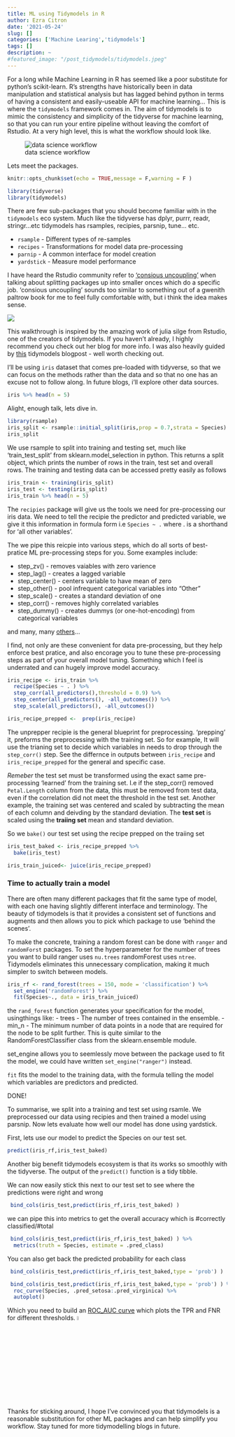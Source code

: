 ```yaml
---
title: ML using Tidymodels in R
author: Ezra Citron
date: '2021-05-24'
slug: []
categories: ['Machine Learing','tidymodels']
tags: []
description: ~
#featured_image: "/post_tidymodels/tidymodels.jpeg"
--- 
```

 

For a long while Machine Learning in R has seemed like a poor substitute for python's scikit-learn. R's strengths have historically been in data manipulation and statistical analysis but has lagged behind python in terms of having a consistent and easily-useable API for machine learning...
This is where the `tidymodels` framework comes in. The aim of tidymodels is to mimic the consistency and simplicity of the tidyverse for machine learning, so that you can run your entire pipeline without leaving the comfort of Rstudio. 
At a very high level, this is what the workflow should look like. 

![data science workflow](/post_tidymodels/ds_flow.png)

Lets meet the packages.

```r

knitr::opts_chunk$set(echo = TRUE,message = F,warning = F )
```


```r
library(tidyverse)
library(tidymodels)
```

There are few sub-packages that you should become familiar with in the `tidymodels` eco system. Much like the tidyverse has dplyr, purrr, readr, stringr...etc tidymodels has rsamples, recipies, parsnip, tune... etc. 

- `rsample` - Different types of re-samples
- `recipes` - Transformations for model data pre-processing
- `parnip` - A common interface for model creation
- `yardstick` - Measure model performance

I have heard the Rstudio community refer to ['consious uncoupling'](https://github.com/r-lib/devtools#conscious-uncoupling) when talking about splitting packages up into smaller onces which do a specific job. 'consious uncoupling' sounds too similar to something out of a gwenith paltrow book for me to feel fully comfortable with, but i think the idea makes sense. 

![](/post_tidymodels/tidymodels_flow.png)


This walkthrough is  inspired by the amazing work of julia silge from Rstudio, one of the creators of tidymodels. If you haven't already, I highly recommend you check out her blog for more info. I was also heavily guided by [this](https://rviews.rstudio.com/2019/06/19/a-gentle-intro-to-tidymodels/) tidymodels blogpost - well worth checking out.

I'll be using `iris` dataset that comes pre-loaded with tidyverse, so that we can focus on the methods rather than the data and so that no one has an excuse not to follow along. In future blogs, i'll explore other data sources.
```r
iris %>% head(n = 5)
```


Alight, enough talk, lets dive in. 

```r
library(rsample)
iris_split <- rsample::initial_split(iris,prop = 0.7,strata = Species)
iris_split
```

We use rsample to split into training and testing set, much like 'train_test_split' from sklearn.model_selection in python. This returns a split object, which prints the number of rows in the train, test set and overall rows. The training and testing data can be accessed pretty easily as follows

```r
iris_train <- training(iris_split) 
iris_test <- testing(iris_split)
iris_train %>% head(n = 5) 
```

The `recipies` package will give us the tools we need for pre-processing our iris data.
We need to tell the recipie the predictor and predicted variable, we give it this information in formula form i.e `Species ~ .` where . is a shorthand for 'all other variables'.

The we pipe this reicpie into various steps, which do all sorts of best-pratice ML pre-processing steps for you. Some examples include:

- step_zv() - removes vaiables with zero varience
- step_lag() - creates a lagged variable
- step_center() - centers variable to have mean of zero
- step_other() - pool infrequent categorical variables into "Other"
- step_scale() - creates a standard deviation of one
- step_corr() - removes highly correlated variables
- step_dummy() - creates dummys (or one-hot-encoding) from categorical variables

and many, many [others](https://recipes.tidymodels.org/reference/index.html)...

I find, not only are these convenient for data pre-processing, but they help enforce best pratice, and also encorage you to tune these pre-processing steps as part of your overall model tuning. Something which I feel is underrated and can hugely improve model accuracy. 

```r
iris_recipe <- iris_train %>% 
  recipe(Species ~ . ) %>% 
  step_corr(all_predictors(),threshold = 0.9) %>%
  step_center(all_predictors(), -all_outcomes()) %>%
  step_scale(all_predictors(), -all_outcomes())

iris_recipe_prepped <-  prep(iris_recipe)
```

The unprepper recipie is the general blueprint for preprocessing. 'prepping' it, preforms the preprocessing with the training set. So for example, It will use the trianing set to decide which variables in needs to drop through the `step_corr()` step. See the differnce in outputs between `iris_recipe` and `iris_recipe_prepped` for the general and specific case.


*Remeber* the test set must be transformed using the exact same pre-processing 'learned' from the training set. I.e if the step_corr() removed `Petal.Length` column from the data, this must be removed from test data, even if the correlation did not meet the threshold in the test set. Another example, the training set was centered and scaled by subtracting the mean of each column and deivding by the standard deviation. The **test set** is scaled using the **traiing set** mean and standard deviation. 

So we `bake()` our test set using the recipe prepped on the traiing set


```r
iris_test_baked <- iris_recipe_prepped %>%
  bake(iris_test) 
```


```r
iris_train_juiced<- juice(iris_recipe_prepped)
```

### Time to actually train a model

There are often many different packages that fit the same type of model, with each one having slightly different interface and terminology. The beauty of tidymodels is that it provides a consistent set of functions and augments and then allows you to pick which package to use 'behind the scenes'.

To make the concrete, training a random forest can be done with `ranger` and `randomForst` packages. 
To set the hyperparameter for the number of trees you want to build ranger uses `nu.trees` randomForest uses `ntree`. Tidymodels eliminates this unnecessary complication, making it much simpler to switch between models. 

```r
iris_rf <- rand_forest(trees = 150, mode = 'classification') %>% 
  set_engine('randomForest') %>% 
  fit(Species~., data = iris_train_juiced)
```

the `rand_forest` function generates your specification for the model, usingthings like:
- trees - The number of trees contained in the ensemble.
- min_n - The minimum number of data points in a node that are required for the node to be split further.
This is quite similar to the RandomForestClassifier class from the sklearn.ensemble module.

set_engine allows you to seemlessly move between the package used to fit the model, we could have written
`set_engine("ranger")` instead. 

`fit` fits the model to the training data, with the formula telling the model which variables are predictors and predicted.

DONE!

To summarise, we split into a training and test set using rsamle. We preprocessed our data using recipies and then trained a model using parsnip. Now lets evaluate how well our model has done using yardstick.

First, lets use our model to predict the Species on our test set.
```r
predict(iris_rf,iris_test_baked)
```

Another big benefit tidymodels ecosystem is that its works so smoothly with the tidyverse. 
The output  of the `predict()` function is a tidy tibble.

We can now easily stick this next to our test set to see where the predictions were right and wrong

```r
 bind_cols(iris_test,predict(iris_rf,iris_test_baked) ) 
```

we can pipe this into metrics to get the overall accuracy which is #correctly classified/#total

```r
 bind_cols(iris_test,predict(iris_rf,iris_test_baked) ) %>%
  metrics(truth = Species, estimate = .pred_class)
```

You can also get back the predicted probability for each class
```r
 bind_cols(iris_test,predict(iris_rf,iris_test_baked,type = 'prob') )
```


```r
 bind_cols(iris_test,predict(iris_rf,iris_test_baked,type = 'prob') ) %>%
  roc_curve(Species, .pred_setosa:.pred_virginica) %>%
  autoplot()
```

Which you need to build an [ROC_AUC curve](https://towardsdatascience.com/understanding-auc-roc-curve-68b2303cc9c5) which plots the TPR and FNR for different thresholds. ![confusion matrix](/post_tidymodels/confusionmatrix.jpeg){width=5%}


Thanks for sticking around, I hope I've convinced you that tidymodels is a reasonable substitution for other ML packages and can help simplify you workflow. Stay tuned for more tidymodelling blogs in future. 
